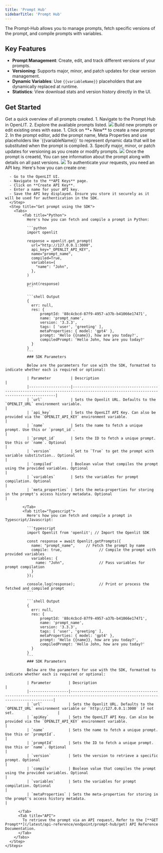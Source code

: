 ```yaml
---
title: 'Prompt Hub'
sidebarTitle: 'Prompt Hub'
---
```


The Prompt-Hub allows you to manage prompts, fetch specific versions of the prompt, and compile prompts with variables.

## Key Features

- **Prompt Management**: Create, edit, and track different versions of your prompts.
- **Versioning**: Supports major, minor, and patch updates for clear version management.
- **Dynamic Variables**: Use `{{variableName}}` placeholders that are dynamically replaced at runtime.
- **Statistics**: View download stats and version history directly in the UI.


## Get Started

<Steps>
  <Step title="List of Prompts">
    Get a quick overview of all prompts created.
      1. Navigate to the Prompt Hub in OpenLIT.
      2. Explore the available prompts listed.
    <Frame>
      <img src="/images/docs-prompt-hub-list.png" />
    </Frame>
  </Step>
  <Step title="Create or Edit a Prompt">
    Build new prompts or edit existing ones with ease.
      1. Click on **+ New** to create a new prompt
      2. In the prompt editor, add the prompt name, Meta Properties and use placeholders like `{{variableName}}` to represent dynamic data that will be substituted when the prompt is compiled.
      3. Specify major, minor, or patch updates for versioning as you create or modify prompts.
    <Frame>
      <img src="/images/docs-prompt-hub-create.png" />
    </Frame>
  </Step>
  <Step title="View Prompt Details" stepNumber=" ">
    Once the prompt is creaetd, You can see information about the prompt along with details on all past versions.
    <Frame>
      <img src="/images/docs-prompt-hub-details.png" />
    </Frame>
  </Step>
  <Step title="Retrieve the Prompt">
    <Steps>
      <Step title="Create an API Key">
      To authenticate your requests, you need an API key. Here's how you can create one:

      - Go to the OpenLIT UI.
      - Navigate to the **API Keys** page.
      - Click on **Create API Key**.
      - Enter a name for your API key.
      - Save the API key displayed. Ensure you store it securely as it will be used for authentication in the SDK.
      </Step>
      <Step title="Get prompt using the SDK">
        <Tabs>
            <Tab title="Python">
              Here's how you can fetch and compile a prompt in Python:

              ```python
              import openlit

              response = openlit.get_prompt(
                url="http://127.0.0.1:3000", 
                api_key="_OPENLIT_API_KEY",  
                name="prompt_name",          
                compiled=True,                
                variables={
                  "name": "John",            
                },
              )

              print(response)               
              ```

              ```shell Output
              {
                err: null,
                res: {
                    promptId: '88c4cbcd-87f9-4957-a37b-b41066e17471',
                    name: 'prompt_name',
                    version: '3.3.3',
                    tags: [ 'user', 'greeting' ],
                    metaProperties: { model: 'gpt4' },
                    prompt: 'Hello {{name}}, how are you today?',
                    compiledPrompt: 'Hello John, how are you today?'
                }
              }
              ```
              ### SDK Parameters

              Below are the parameters for use with the SDK, formatted to indicate whether each is required or optional:

              | Parameter         | Description                                                                                                                        |
              |-------------------|------------------------------------------------------------------------------------------------------------------------------------|
              | `url`             | Sets the Openlit URL. Defaults to the `OPENLIT_URL` environment variable.                                                          |
              | `api_key`         | Sets the OpenLIT API Key. Can also be provided via the `OPENLIT_API_KEY` environment variable.                                     |
              | `name`            | Sets the name to fetch a unique prompt. Use this or `prompt_id`.                                                                    |
              | `prompt_id`       | Sets the ID to fetch a unique prompt. Use this or `name`. Optional                                                                 |
              | `version`         | Set to `True` to get the prompt with variable substitution.. Optional                                                              |
              | `compiled`        | Boolean value that compiles the prompt using the provided variables. Optional                                                      |
              | `variables`       | Sets the variables for prompt compilation. Optional                                                                                |
              | `meta_properties` | Sets the meta-properties for storing in the prompt's access history metadata. Optional                                             |

            </Tab>
            <Tab title="Typescript">
              Here's how you can fetch and compile a prompt in Typescript/Javascript:

              ```typescript
              import Openlit from 'openlit'; // Import the Openlit SDK

              const response = await Openlit.getPrompts({
                name: "prompt_name",     // Fetch the prompt by name
                compile: true,                 // Compile the prompt with provided variables
                variables: {
                  name: "John",                // Pass variables for prompt compilation
                }
              });

              console.log(response);           // Print or process the fetched and compiled prompt
              ```

              ```shell Output
              {
                err: null,
                res: {
                    promptId: '88c4cbcd-87f9-4957-a37b-b41066e17471',
                    name: 'prompt_name',
                    version: '3.3.3',
                    tags: [ 'user', 'greeting' ],
                    metaProperties: { model: 'gpt4' },
                    prompt: 'Hello {{name}}, how are you today?',
                    compiledPrompt: 'Hello John, how are you today?'
                }
              }
              ```
              ### SDK Parameters

              Below are the parameters for use with the SDK, formatted to indicate whether each is required or optional:

              | Parameter        | Description                                                                                                                        |
              |------------------|------------------------------------------------------------------------------------------------------------------------------------|
              | `url`            | Sets the Openlit URL. Defaults to the `OPENLIT_URL` environment variable or `http://127.0.0.1:3000` if not set.                    |
              | `apiKey`         | Sets the OpenLIT API Key. Can also be provided via the `OPENLIT_API_KEY` environment variable.                                     |
              | `name`           | Sets the name to fetch a unique prompt. Use this or `promptId`.                                                                    |
              | `promptId`       | Sets the ID to fetch a unique prompt. Use this or `name`. Optional                                                                 |
              | `version`        | Sets the version to retrieve a specific prompt. Optional                                                                           | 
              | `compile`        | Boolean value that compiles the prompt using the provided variables. Optional                                                      |
              | `variables`      | Sets the variables for prompt compilation. Optional                                                                                | 
              | `metaProperties` | Sets the meta-properties for storing in the prompt's access history metadata.                                                      | 

          </Tab>
          <Tab title="API">
            To retrieve the prompt via an API request, Refer to the [**GET Prompt**](/latest/api-reference/endpoint/prompt-hub/get) API Reference Documentation.
          </Tab>
        </Tabs>
      </Step>
    </Steps>
  </Step>
</Steps>